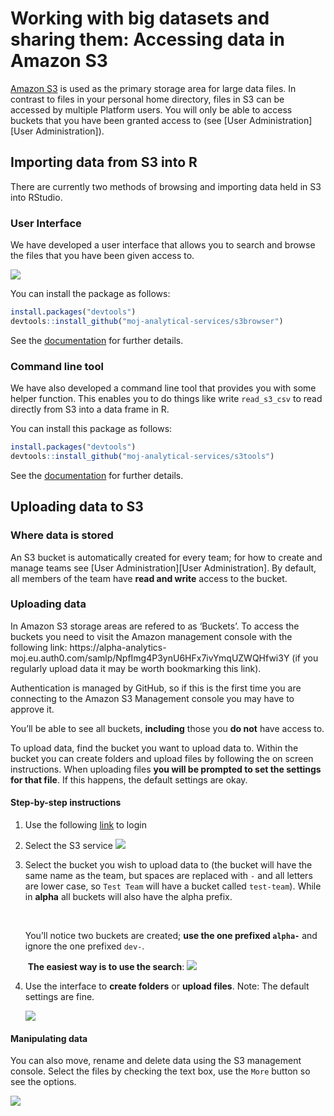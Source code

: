 # Working with big datasets and sharing them: Accessing data in Amazon S3

[Amazon S3](https://en.wikipedia.org/wiki/Amazon_S3) is used as the
primary storage area for large data files. In contrast to files in your
personal home directory, files in S3 can be accessed by multiple
Platform users. You will only be able to access buckets that you have been granted access to (see [User Administration][User Administration]).

## Importing data from S3 into R

There are currently two methods of browsing and importing data held in S3 into RStudio.

### User Interface

We have developed a user interface that allows you to search and browse the files that you have been given access to. 

![](images/s3browser.png)

You can install the package as follows: 
```r
install.packages("devtools")
devtools::install_github("moj-analytical-services/s3browser")
```

See the [documentation](https://github.com/moj-analytical-services/s3browser) for
further details.


### Command line tool

We have also developed a command line tool that provides you with
some helper function. This enables you to do things like write
`read_s3_csv` to read directly from S3 into a data frame in R.

You can install this package as follows:
```r
install.packages("devtools")
devtools::install_github("moj-analytical-services/s3tools")
```
See the [documentation](https://github.com/moj-analytical-services/s3tools) for
further details.



## Uploading data to S3 

### Where data is stored 

An S3 bucket is automatically created for every team; for how to create and manage teams see [User Administration][User Administration]. By default, all members of the team have **read and write** access to the bucket. 



### Uploading data

In Amazon S3 storage areas are refered to as 'Buckets'. To access the buckets you need to visit the Amazon management console with the following link: https://alpha-analytics-moj.eu.auth0.com/samlp/NpfImg4P3ynU6HFx7ivYmqUZWQHfwi3Y (if you regularly upload data it may be worth bookmarking this link). 

Authentication is managed by GitHub, so if this is the first time you are connecting to the Amazon S3 Management console you may have to approve it. 

You'll be able to see all buckets, **including** those you **do not** have access to. 

To upload data, find the bucket you want to upload data to. Within the bucket you can create folders and upload files by following the on screen instructions. When uploading files **you will be prompted to set the settings for that file**. If this happens, the default settings are okay. 



#### Step-by-step instructions

1. Use the following [link](https://alpha-analytics-moj.eu.auth0.com/samlp/NpfImg4P3ynU6HFx7ivYmqUZWQHfwi3Y) to login 

2. Select the S3 service 
   ![](images/s3_service.png)

3. Select the bucket you wish to upload data to (the bucket will have the same name as the team, but spaces are replaced with `-` and all letters are lower case, so `Test Team` will have a bucket called `test-team`). While in **alpha** all buckets will also have the alpha prefix. 

   ​

   You'll notice two buckets are created; **use the one prefixed `alpha-`** and ignore the one prefixed `dev-`.

   ​
   **The easiest way is to use the search**: 
   ![](images/s3_bucket_search.gif)

4. Use the interface to **create folders** or **upload files**. Note: The default settings are fine. 

   ![](images/s3_bucket_upload.gif)



#### Manipulating data

You can also move, rename and delete data using the S3 management console. Select the files by checking the text box, use the `More` button so see the options. 

![](images/s3_options.png)
